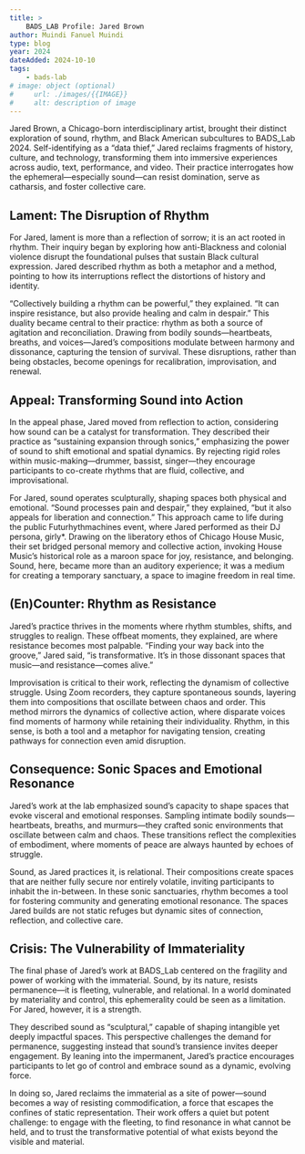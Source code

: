 ```yaml
---
title: >
    BADS_LAB Profile: Jared Brown
author: Muindi Fanuel Muindi
type: blog
year: 2024
dateAdded: 2024-10-10
tags:
    - bads-lab
# image: object (optional)
#     url: ./images/{{IMAGE}}
#     alt: description of image
---
```


Jared Brown, a Chicago-born interdisciplinary artist, brought their distinct exploration of sound, rhythm, and Black American subcultures to BADS_Lab 2024. Self-identifying as a “data thief,” Jared reclaims fragments of history, culture, and technology, transforming them into immersive experiences across audio, text, performance, and video. Their practice interrogates how the ephemeral—especially sound—can resist domination, serve as catharsis, and foster collective care.

## Lament: The Disruption of Rhythm

For Jared, lament is more than a reflection of sorrow; it is an act rooted in rhythm. Their inquiry began by exploring how anti-Blackness and colonial violence disrupt the foundational pulses that sustain Black cultural expression. Jared described rhythm as both a metaphor and a method, pointing to how its interruptions reflect the distortions of history and identity.

“Collectively building a rhythm can be powerful,” they explained. “It can inspire resistance, but also provide healing and calm in despair.” This duality became central to their practice: rhythm as both a source of agitation and reconciliation. Drawing from bodily sounds—heartbeats, breaths, and voices—Jared’s compositions modulate between harmony and dissonance, capturing the tension of survival. These disruptions, rather than being obstacles, become openings for recalibration, improvisation, and renewal.

## Appeal: Transforming Sound into Action

In the appeal phase, Jared moved from reflection to action, considering how sound can be a catalyst for transformation. They described their practice as “sustaining expansion through sonics,” emphasizing the power of sound to shift emotional and spatial dynamics. By rejecting rigid roles within music-making—drummer, bassist, singer—they encourage participants to co-create rhythms that are fluid, collective, and improvisational.

For Jared, sound operates sculpturally, shaping spaces both physical and emotional. “Sound processes pain and despair,” they explained, “but it also appeals for liberation and connection.” This approach came to life during the public Futurhythmachines event, where Jared performed as their DJ persona, girly\*. Drawing on the liberatory ethos of Chicago House Music, their set bridged personal memory and collective action, invoking House Music’s historical role as a maroon space for joy, resistance, and belonging. Sound, here, became more than an auditory experience; it was a medium for creating a temporary sanctuary, a space to imagine freedom in real time.

## (En)Counter: Rhythm as Resistance

Jared’s practice thrives in the moments where rhythm stumbles, shifts, and struggles to realign. These offbeat moments, they explained, are where resistance becomes most palpable. “Finding your way back into the groove,” Jared said, “is transformative. It’s in those dissonant spaces that music—and resistance—comes alive.”

Improvisation is critical to their work, reflecting the dynamism of collective struggle. Using Zoom recorders, they capture spontaneous sounds, layering them into compositions that oscillate between chaos and order. This method mirrors the dynamics of collective action, where disparate voices find moments of harmony while retaining their individuality. Rhythm, in this sense, is both a tool and a metaphor for navigating tension, creating pathways for connection even amid disruption.

## Consequence: Sonic Spaces and Emotional Resonance

Jared’s work at the lab emphasized sound’s capacity to shape spaces that evoke visceral and emotional responses. Sampling intimate bodily sounds—heartbeats, breaths, and murmurs—they crafted sonic environments that oscillate between calm and chaos. These transitions reflect the complexities of embodiment, where moments of peace are always haunted by echoes of struggle.

Sound, as Jared practices it, is relational. Their compositions create spaces that are neither fully secure nor entirely volatile, inviting participants to inhabit the in-between. In these sonic sanctuaries, rhythm becomes a tool for fostering community and generating emotional resonance. The spaces Jared builds are not static refuges but dynamic sites of connection, reflection, and collective care.

## Crisis: The Vulnerability of Immateriality

The final phase of Jared’s work at BADS_Lab centered on the fragility and power of working with the immaterial. Sound, by its nature, resists permanence—it is fleeting, vulnerable, and relational. In a world dominated by materiality and control, this ephemerality could be seen as a limitation. For Jared, however, it is a strength.

They described sound as “sculptural,” capable of shaping intangible yet deeply impactful spaces. This perspective challenges the demand for permanence, suggesting instead that sound’s transience invites deeper engagement. By leaning into the impermanent, Jared’s practice encourages participants to let go of control and embrace sound as a dynamic, evolving force.

In doing so, Jared reclaims the immaterial as a site of power—sound becomes a way of resisting commodification, a force that escapes the confines of static representation. Their work offers a quiet but potent challenge: to engage with the fleeting, to find resonance in what cannot be held, and to trust the transformative potential of what exists beyond the visible and material.
